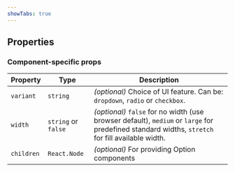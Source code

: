 ```yaml
---
showTabs: true
---
```



## Properties

<StandardProperties type="number | string" />

### Component-specific props

| Property   | Type                | Description                                                                                                                                      |
| ---------- | ------------------- | ------------------------------------------------------------------------------------------------------------------------------------------------ |
| `variant`  | `string`            | _(optional)_ Choice of UI feature. Can be: `dropdown`, `radio` or `checkbox`.                                                                    |
| `width`    | `string` or `false` | _(optional)_ `false` for no width (use browser default), `medium` or `large` for predefined standard widths, `stretch` for fill available width. |
| `children` | `React.Node`        | _(optional)_ For providing Option components                                                                                                     |
